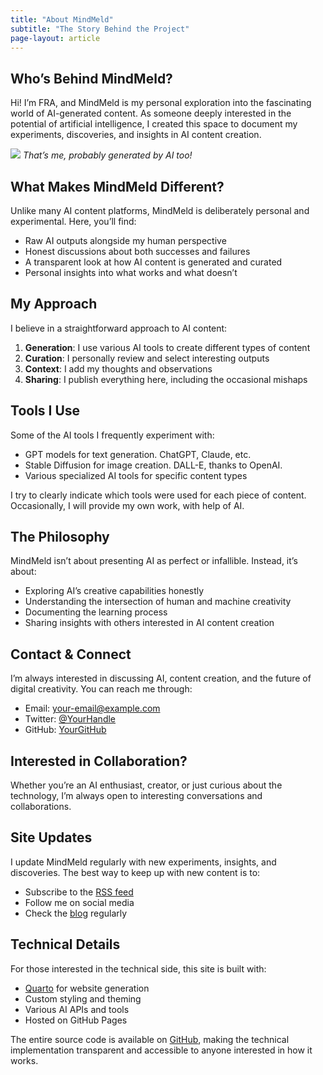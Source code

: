 ```yaml
---
title: "About MindMeld"
subtitle: "The Story Behind the Project"
page-layout: article
---
```


## Who's Behind MindMeld?

Hi! I'm FRA, and MindMeld is my personal exploration into the fascinating world of AI-generated content. As someone deeply interested in the potential of artificial intelligence, I created this space to document my experiments, discoveries, and insights in AI content creation.

:::{.column-margin}
![](assets/profile.jpg)
*That's me, probably generated by AI too!*
:::

## What Makes MindMeld Different?

Unlike many AI content platforms, MindMeld is deliberately personal and experimental. Here, you'll find:

- Raw AI outputs alongside my human perspective
- Honest discussions about both successes and failures
- A transparent look at how AI content is generated and curated
- Personal insights into what works and what doesn't

## My Approach

I believe in a straightforward approach to AI content:

1. **Generation**: I use various AI tools to create different types of content
2. **Curation**: I personally review and select interesting outputs
3. **Context**: I add my thoughts and observations
4. **Sharing**: I publish everything here, including the occasional mishaps

## Tools I Use

Some of the AI tools I frequently experiment with:

- GPT models for text generation. ChatGPT, Claude, etc.
- Stable Diffusion for image creation. DALL-E, thanks to OpenAI.
- Various specialized AI tools for specific content types

:::{.callout-note}
I try to clearly indicate which tools were used for each piece of content. Occasionally, I will provide my own work, with help of AI.
:::

## The Philosophy

MindMeld isn't about presenting AI as perfect or infallible. Instead, it's about:

- Exploring AI's creative capabilities honestly
- Understanding the intersection of human and machine creativity
- Documenting the learning process
- Sharing insights with others interested in AI content creation

## Contact & Connect {#contact}

I'm always interested in discussing AI, content creation, and the future of digital creativity. You can reach me through:

- Email: [your-email@example.com](mailto:your-email@example.com)
- Twitter: [@YourHandle](https://twitter.com/YourHandle)
- GitHub: [YourGitHub](https://github.com/YourGitHub)

:::{.callout-tip}
## Interested in Collaboration?
Whether you're an AI enthusiast, creator, or just curious about the technology, I'm always open to interesting conversations and collaborations.
:::

## Site Updates

I update MindMeld regularly with new experiments, insights, and discoveries. The best way to keep up with new content is to:

- Subscribe to the [RSS feed](/index.xml)
- Follow me on social media
- Check the [blog](/blog) regularly

## Technical Details

For those interested in the technical side, this site is built with:

- [Quarto](https://quarto.org/) for website generation
- Custom styling and theming
- Various AI APIs and tools
- Hosted on GitHub Pages

The entire source code is available on [GitHub](https://github.com/yourusername/mindmeld), making the technical implementation transparent and accessible to anyone interested in how it works.